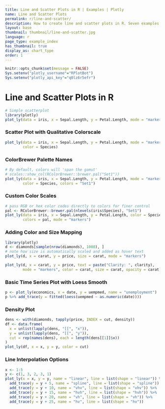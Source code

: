 ```yaml
---
title: Line and Scatter Plots in R | Examples | Plotly
name: Line and Scatter Plots
permalink: r/line-and-scatter/
description: How to create line and scatter plots in R. Seven examples of basic and advanced scatter plots, time series line plots, colored charts, and density plots.
layout: base
thumbnail: thumbnail/line-and-scatter.jpg
language: r
page_type: example_index
has_thumbnail: true
display_as: chart_type
order: 1
---
```


```r
knitr::opts_chunk$set(message = FALSE)
Sys.setenv("plotly_username"="RPlotBot")
Sys.setenv("plotly_api_key"="q0lz6r5efr")
```
# Line and Scatter Plots in R

```r
# Simple scatterplot
library(plotly)
plot_ly(data = iris, x = Sepal.Length, y = Petal.Length, mode = "markers")
```

### Scatter Plot with Qualitative Colorscale
```r
plot_ly(data = iris, x = Sepal.Length, y = Petal.Length, mode = "markers",
        color = Species)
```

### ColorBrewer Palette Names
```r
# By default, colors will 'span the gamut'
# scales::show_col(RColorBrewer::brewer.pal("Set1"))
plot_ly(data = iris, x = Sepal.Length, y = Petal.Length, mode = "markers",
        color = Species, colors = "Set1")
```

### Custom Color Scales
```r
# pass RGB or hex color codes directly to colors for finer control
pal <- RColorBrewer::brewer.pal(nlevels(iris$Species), "Set1")
plot_ly(data = iris, x = Sepal.Length, y = Petal.Length, color = Species,
        colors = pal, mode = "markers")
```

### Adding Color and Size Mapping
```r
library(plotly)
d <- diamonds[sample(nrow(diamonds), 1000), ]
# note how size is automatically scaled and added as hover text
plot_ly(d, x = carat, y = price, size = carat, mode = "markers")

plot_ly(d, x = carat, y = price, text = paste("Clarity: ", clarity),
        mode = "markers", color = carat, size = carat, opacity = carat)

```

### Basic Time Series Plot with Loess Smooth
```r
p <- plot_ly(economics, x = date, y = uempmed, name = "unemployment")
p %>% add_trace(y = fitted(loess(uempmed ~ as.numeric(date))))
```

### Density Plot
```r
dens <- with(diamonds, tapply(price, INDEX = cut, density))
df <- data.frame(
  x = unlist(lapply(dens, "[[", "x")),
  y = unlist(lapply(dens, "[[", "y")),
  cut = rep(names(dens), each = length(dens[[1]]$x))
)
plot_ly(df, x = x, y = y, color = cut)
```

### Line Interpolation Options
```r
x <- 1:5
y <- c(1, 3, 2, 3, 1)
plot_ly(x = x, y = y, name = "linear", line = list(shape = "linear")) %>%
  add_trace(y = y + 5, name = "spline", line = list(shape = "spline")) %>%
  add_trace(y = y + 10, name = "vhv", line = list(shape = "vhv")) %>%
  add_trace(y = y + 15, name = "hvh", line = list(shape = "hvh")) %>%
  add_trace(y = y + 20, name = "vh", line = list(shape = "vh")) %>%
  add_trace(y = y + 25, name = "hv", line = list(shape = "hv"))
```
